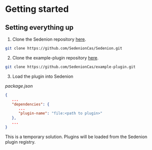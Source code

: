 # Getting started

## Setting everything up
1. Clone the Sedenion repository [here](https://github.com/SedenionCas/Sedenion).
```bash
git clone https://github.com/SedenionCas/Sedenion.git
```
2. Clone the example-plugin repository [here](https://github.com/SedenionCas/example-plugin).
```bash
git clone https://github.com/SedenionCas/example-plugin.git
```
3. Load the plugin into Sedenion

_package.json_
```json
{
   ...
   "dependencies": {
      ...
      "plugin-name": "file:<path to plugin>"
   },
   ...
}
```
<Info>
This is a temporary solution. Plugins will be loaded from the Sedenion plugin registry.
</Info>